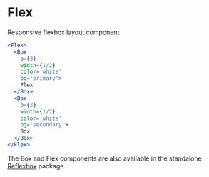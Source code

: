 
# Flex

Responsive flexbox layout component

```jsx live=true
<Flex>
  <Box
    p={3}
    width={1/2}
    color='white'
    bg='primary'>
    Flex
  </Box>
  <Box
    p={3}
    width={1/2}
    color='white'
    bg='secondary'>
    Box
  </Box>
</Flex>
```

The Box and Flex components are also available in the standalone [Reflexbox](/reflexbox) package.
